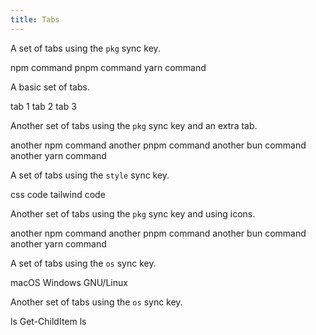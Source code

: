 ```yaml
---
title: Tabs
---
```



A set of tabs using the `pkg` sync key.

<Tabs syncKey="pkg">
	<TabItem label="npm">npm command</TabItem>
	<TabItem label="pnpm">pnpm command</TabItem>
	<TabItem label="yarn">yarn command</TabItem>
</Tabs>

A basic set of tabs.

<Tabs>
	<TabItem label="one">tab 1</TabItem>
	<TabItem label="two">tab 2</TabItem>
	<TabItem label="three">tab 3</TabItem>
</Tabs>

Another set of tabs using the `pkg` sync key and an extra tab.

<Tabs syncKey="pkg">
	<TabItem label="npm">another npm command</TabItem>
	<TabItem label="pnpm">another pnpm command</TabItem>
	<TabItem label="bun">another bun command</TabItem>
	<TabItem label="yarn">another yarn command</TabItem>
</Tabs>

A set of tabs using the `style` sync key.

<Tabs syncKey="style">
	<TabItem label="css">css code</TabItem>
	<TabItem label="tailwind">tailwind code</TabItem>
</Tabs>

Another set of tabs using the `pkg` sync key and using icons.

<Tabs syncKey="pkg">
	<TabItem label="npm" icon="seti:npm">
		another npm command
	</TabItem>
	<TabItem label="pnpm" icon="pnpm">
		another pnpm command
	</TabItem>
	<TabItem label="bun" icon="bun">
		another bun command
	</TabItem>
	<TabItem label="yarn" icon="seti:yarn">
		another yarn command
	</TabItem>
</Tabs>

A set of tabs using the `os` sync key.

<Tabs syncKey="os">
	<TabItem label="macos">macOS</TabItem>
	<TabItem label="windows">Windows</TabItem>
	<TabItem label="linux">GNU/Linux</TabItem>
</Tabs>

Another set of tabs using the `os` sync key.

<Tabs syncKey="os">
	<TabItem label="macos">ls</TabItem>
	<TabItem label="windows">Get-ChildItem</TabItem>
	<TabItem label="linux">ls</TabItem>
</Tabs>
